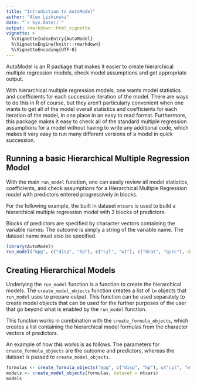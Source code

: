 ```yaml
---
title: "Introduction to AutoModel"
author: "Alex Lishinski"
date: "`r Sys.Date()`"
output: rmarkdown::html_vignette
vignette: >
  %\VignetteIndexEntry{AutoModel}
  %\VignetteEngine{knitr::rmarkdown}
  %\VignetteEncoding{UTF-8}
---
```


AutoModel is an R package that makes it easier to create hierarchical multiple regression models, check model assumptions and get appropriate output.

With hierarchical multiple regression models, one wants model statistics and coefficients for each successive iteration of the model.  There are ways to do this in R of course, but they aren't particularly convenient when one wants to get all of the model overall statistics and coefficients for each iteration of the model, in one place in an easy to read format.  Furthermore, this package makes it easy to check all of the standard multiple regression assumptions for a model without having to write any additional code, which makes it very easy to run many different versions of a model in quick succession.

## Running a basic Hierarchical Multiple Regression Model

With the main `run_model` function, one can easily review all model statistics, coefficients, and check assumptions for a Hierarchical Multiple Regression model with predictors entered progressively in blocks.

For the following example, the built in dataset `mtcars` is used to build a hierarchical multiple regression model with 3 blocks of predictors.

Blocks of predictors are specified by character vectors containing the variable names.  The outcome is simply a string of the variable name.  The dataset name must also be specified.

```r
library(AutoModel)
run_model("mpg", c("disp", "hp"), c("cyl", "wt"), c("drat", "qsec"), dataset=mtcars)
```

## Creating Hierarchical Models

Underlying the `run_model` function is a function to create the hierarchical models.  The `create_model_objects` function creates a list of `lm` objects that `run_model` uses to prepare output.  This function can be used separately to create model objects that can be used for the further purposes of the user that go beyond what is enabled by the `run_model` function.

This function works in combination with the `create_formula_objects`, which creates a list containing the hierarchical model formulas from the character vectors of predictors.

An example of how this works is as follows.  The parameters for `create_formula_objects` are the outcome and predictors, whereas the dataset is passed to `create_model_objects`.

```r
formulas <- create_formula_objects("mpg", c("disp", "hp"), c("cyl", "wt"), c("drat", "qsec"))
models <- create_model_objects(formulas, dataset = mtcars)
models
```


  
